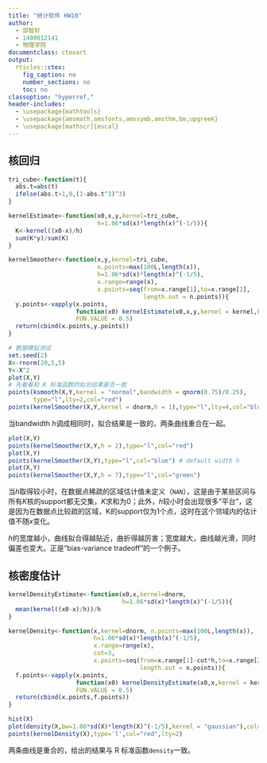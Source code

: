 ---
title: "统计软件 HW10"
author:
  - 邵智轩
  - 1400012141
  - 物理学院
documentclass: ctexart
output:
  rticles::ctex:
    fig_caption: no
    number_sections: no
    toc: no
classoption: "hyperref,"
header-includes:
  - \usepackage{mathtools}
  - \usepackage{amsmath,amsfonts,amssymb,amsthm,bm,upgreek}
  - \usepackage[mathscr]{eucal}
---

## 核回归

```{r}
tri_cube<-function(t){
  abs.t=abs(t)
  ifelse(abs.t>1,0,(1-abs.t^3)^3)
}

kernelEstimate<-function(x0,x,y,kernel=tri_cube,
                         h=1.06*sd(x)*length(x)^(-1/5)){
  K<-kernel((x0-x)/h)
  sum(K*y)/sum(K)
}

kernelSmoother<-function(x,y,kernel=tri_cube,
                         n.points=max(100L,length(x)),
                         h=1.06*sd(x)*length(x)^(-1/5),
                         x.range=range(x),
                         x.points=seq(from=x.range[1],to=x.range[2],
                                      length.out = n.points)){
  y.points<-vapply(x.points,
                   function(x0) kernelEstimate(x0,x,y,kernel = kernel,h = h),
                   FUN.VALUE = 0.5)
  return(cbind(x.points,y.points))
}

# 数据模拟测试
set.seed(2)
X<-rnorm(20,5,5)
Y<-X^2
plot(X,Y)
# 先看看和 R 标准函数的拟合结果是否一致
points(ksmooth(X,Y,kernel = "normal",bandwidth = qnorm(0.75)/0.25),
       type="l",lty=2,col="red")
points(kernelSmoother(X,Y,kernel = dnorm,h = 1),type="l",lty=4,col="blue")
```
当bandwidth $h$调成相同时，拟合结果是一致的，两条曲线重合在一起。

```{r}
plot(X,Y)
points(kernelSmoother(X,Y,h = 2),type="l",col="red")
plot(X,Y)
points(kernelSmoother(X,Y),type="l",col="blue") # default width h
plot(X,Y)
points(kernelSmoother(X,Y,h = 7),type="l",col="green")
```

当$h$取得较小时，在数据点稀疏的区域估计值未定义（`NAN`），这是由于某些区间与所有$K$核的support都无交集，$K$求和为0；此外，$h$较小时会出现很多“平台”，这是因为在数据点比较疏的区域，K的support仅为1个点，这时在这个邻域内的估计值不随$x$变化。

$h$的宽度越小，曲线拟合得越贴近，曲折得越厉害；宽度越大，曲线越光滑，同时偏差也变大。正是“bias-variance tradeoff”的一个例子。

## 核密度估计

```{r}
kernelDensityEstimate<-function(x0,x,kernel=dnorm,
                                h=1.06*sd(x)*length(x)^(-1/5)){
  mean(kernel((x0-x)/h))/h
}

kernelDensity<-function(x,kernel=dnorm, n.points=max(100L,length(x)),
                        h=1.06*sd(x)*length(x)^(-1/5),
                        x.range=range(x),
                        cut=3,
                        x.points=seq(from=x.range[1]-cut*h,to=x.range[2]+cut*h,
                                     length.out = n.points)){
  f.points<-vapply(x.points,
                   function(x0) kernelDensityEstimate(x0,x,kernel = kernel,h = h),
                   FUN.VALUE = 0.5)
  return(cbind(x.points,f.points))
}

hist(X)
plot(density(X,bw=1.06*sd(X)*length(X)^(-1/5),kernel = "gaussian"),col="blue")
points(kernelDensity(X),type='l',col="red",lty=2)
```

两条曲线是重合的，给出的结果与 R 标准函数`density`一致。
